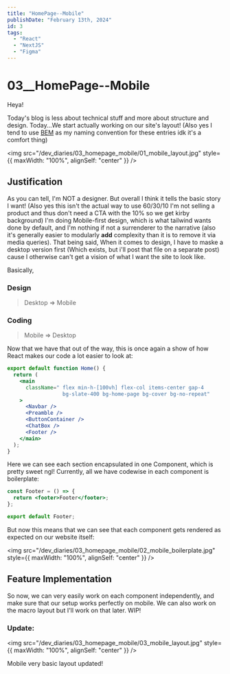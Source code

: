 ```yaml
---
title: "HomePage--Mobile"
publishDate: "February 13th, 2024"
id: 3
tags:
  - "React"
  - "NextJS"
  - "Figma"
---
```


# 03\_\_HomePage--Mobile

Heya!

Today's blog is less about technical stuff and more about structure and design. Today...We start actually working on our site's layout! (Also yes I tend to use [BEM](https://getbem.com/) as my naming convention for these entries idk it's a comfort thing)

<img
  src="/dev_diaries/03_homepage_mobile/01_mobile_layout.jpg"
  style={{ maxWidth: "100%", alignSelf: "center" }}
/>

## Justification

As you can tell, I'm NOT a designer. But overall I think it tells the basic story I want! (Also yes this isn't the actual way to use 60/30/10 I'm not selling a product and thus don't need a CTA with the 10% so we get kirby background) I'm doing Mobile-first design, which is what tailwind wants done by default, and I'm nothing if not a surrenderer to the narrative (also it's generally easier to modularly **add** complexity than it is to remove it via media queries). That being said, When it comes to design, I have to maske a desktop version first (Which exists, but i'll post that file on a separate post) cause I otherwise can't get a vision of what I want the site to look like.

Basically,

### Design

> Desktop => Mobile

### Coding

> Mobile => Desktop

Now that we have that out of the way, this is once again a show of how React makes our code a lot easier to look at:

```jsx
export default function Home() {
  return (
    <main
      className=" flex min-h-[100vh] flex-col items-center gap-4 
                  bg-slate-400 bg-home-page bg-cover bg-no-repeat"
    >
      <Navbar />
      <Preamble />
      <ButtonContainer />
      <ChatBox />
      <Footer />
    </main>
  );
}
```

Here we can see each section encapsulated in one Component, which is pretty sweet ngl! Currently, all we have codewise in each component is boilerplate:

```jsx
const Footer = () => {
  return <footer>Footer</footer>;
};

export default Footer;
```

But now this means that we can see that each component gets rendered as expected on our website itself:

<img
  src="/dev_diaries/03_homepage_mobile/02_mobile_boilerplate.jpg"
  style={{ maxWidth: "100%", alignSelf: "center" }}
/>

## Feature Implementation

So now, we can very easily work on each component independently, and make sure that our setup works perfectly on mobile. We can also work on the macro layout but I'll work on that later. WIP!

### Update:

<img
  src="/dev_diaries/03_homepage_mobile/03_mobile_layout.jpg"
  style={{ maxWidth: "100%", alignSelf: "center" }}
/>

Mobile very basic layout updated!
